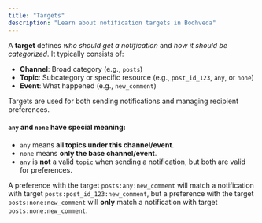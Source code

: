 ```yaml
---
title: "Targets"
description: "Learn about notification targets in Bodhveda"
---
```


A **target** defines _who should get a notification_ and _how it should be categorized_. It typically consists of:

-   **Channel**: Broad category (e.g., `posts`)
-   **Topic**: Subcategory or specific resource (e.g., `post_id_123`, `any`, or `none`)
-   **Event**: What happened (e.g., `new_comment`)

Targets are used for both sending notifications and managing recipient preferences.

#### `any` and `none` have special meaning:

-   `any` means **all topics under this channel/event**.
-   `none` means **only the base channel/event**.
-   `any` is **not** a valid `topic` when sending a notification, but both are valid for preferences.

A preference with the target `posts:any:new_comment` will match a notification with target `posts:post_id_123:new_comment`, but a preference with the target `posts:none:new_comment` will **only** match a notification with target `posts:none:new_comment`.

